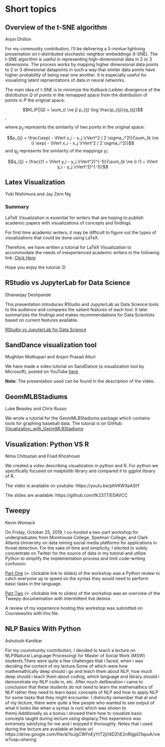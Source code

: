 # Short topics

## Overview of the t-SNE algorithm

Arjun Dhillon

For my community contribution, I'll be delivering a 5-mintue lightning presentation on t-distributed stochastic neighbor embeddings (t-SNE).  The t-SNE algorithm is useful in representing high-dimensional data in 2 or 3 dimensions.  The process works by mapping higher dimensional data points to 2 or 3 dimesional datapoints in such a way that similar data points have higher probability of being near one another.  It is especially useful for visualizing latent reprsentations of data in neural networks.  

The main idea of t-SNE is to minimize the Kullback-Leibler divergence of the distribution $Q$ of points in the remapped space from the distribution of points in $P$ the original space:

$$KL(P||Q) = \sum_{i \ne j} p_{ij} \log \frac{p_{ij}}{q_{ij}}$$,

where $p_{ij}$ represents the similarity of two points in the original space:

$$p_{ij} = \frac{\exp( - \lVert x_i - x_j \rVert^2 / 2 \sigma_i^2)}{\sum_{k \ne i} \exp( - \lVert x_i - x_j \rVert^2 / 2 \sigma_i^2)}$$
and $q_{ij}$ represents the similarity of the mappings $y_i$:

$$q_{ij} = \frac{(1 + \lVert y_i - y_j \rVert^2)^{-1}}{\sum_{k \ne i} (1 + \lVert y_i - y_j \rVert^2)^{-1}}$$

## Latex Visualization

Yuki Nishimura and Jay Zern Ng

### Summary

LaTeX Visualization is essential for writers that are hoping to publish academic papers with visualizations of concepts and findings. 

For first time academic writers, it may be difficult to figure out the types of visualizations that could be done using LaTeX. 

Therefore, we have written a tutorial for LaTeX Visualization to accommodate the needs of inexperienced academic writers in the following link: [Click Here](https://jayzern.github.io/latex-visualization/)

Hope you enjoy the tutorial :D

## RStudio vs JupyterLab for Data Science

Dhananjay Deshpande

This presentation introduces RStudio and JupyterLab as Data Science tools to the audience and compares the salient features of each tool. It later summarizes the findings and makes recommendations for Data Scientists based on current features available.

[RStudio vs JupyterLab for Data Science](https://dcd2139.github.io/edav_contribution/#/)


## SandDance visualization tool

Mughilan Muthupari and Anjani Prasad Atluri

We have made a video tutorial on SandDance (a visualization tool by Microsoft), posted on YouTube [here](https://www.youtube.com/watch?v=sI4WIQEz07w){target="_blank"}.

**Note:** The presentation used can be found in the description of the video.

## GeomMLBStadiums

Luke Beasley and Chris Russo

We wrote a tutorial for the GeomMLBStadiums package which contains tools for graphing baseball data. The tutorial is on GitHub: [Visualization_with_GeomMLBStadiums](https://github.com/cfrusso/Visualization_with_GeomMLBStadiums/blob/master/geommlbstadiums_tutorial.md)


## Visualization: Python VS R

Nima Chitsazan and Foad Khoshouei

We created a video describing visualization in python and R. For python we specifically focused on matplotlib library and compared it to ggplot library of R. 

The video is available on youtube:
https://youtu.be/phVKWXaAStY

The slides are available:
https://github.com/fk2377/EDAVCC

## Tweepy

Kevin Womack

On Friday, October 25, 2019, I co-hosted a two-part workshop for undergraduates from Morehouse College, Spelman College, and Clark Atlanta University on data mining social media platforms for applications in threat detection. For the sake of time and simplicity, I elected to solely concentrate on Twitter for the source of data in my tutorial and utilize Python to simplify the implementation process and limit code-writing confusion. \


[Part One](https://docs.google.com/presentation/d/1mGZE6xk5paXZISmHPAvkKYFein-a-xzQ7wVQp3bsvaU/edit?usp=sharing) (<- clickable link to slides) of the workshop was a Python review to catch everyone up to speed on the syntax they would need to perform basic tasks in the language.

[Part Two](https://docs.google.com/presentation/d/1STll7172DMys6xQaZvF4BJYNP8rBtBZIXb4c7NS6Cp8/edit?usp=sharing) (<- clickable link to slides) of the workshop was an overview of the Tweepy documentation with intermittent live demos. \


A review of my experience hosting this workshop was submitted on Courseworks with this file.


## NLP Basics With Python

Ashutosh Kanitkar

For my coummunity contribution, I decided to teach a lecture on NLP(Natural Language Processing) for Master of Social Work (MSW) students.There were quite a few challenges that i faced, when i was deciding the content of my lecture.Some of which were how mathemathically deep should i go and teach them about NLP, how much deep should i teach them about coding, which language and library should i demonstrate my NLP code in, etc. After much deliberation i came to conclusion that these students do not need to learn the mathemathics of NLP rather they need to learn basic concepts of NLP and how to apply NLP for some tasks that they might encounter. I distinctly remember that at end of my lecture, there were quite a few people who wanted to see output of what it looks like when a syntax is run( which was shown to them).Additionally as a bonus i showed them how to visualize basic concepts taught during lecture using displacy.This experience was extremely satisfying for me and i enjoyed it thoroughly. 
Notes that i used during the lecture are available at below url
https://drive.google.com/file/d/1oJgCWFnEyYtT2j04DZhE2nRIgpG1spuA/view?usp=sharing









